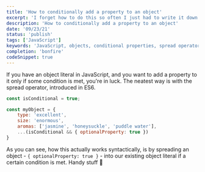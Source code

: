 ```yaml
---
title: 'How to conditionally add a property to an object'
excerpt: 'I forget how to do this so often I just had to write it down'
description: 'How to conditionally add a property to an object'
date: '09/23/21'
status: 'publish'
tags: ['JavaScript']
keywords: 'JavaScript, objects, conditional properties, spread operator'
completion: 'bonfire'
codeSnippet: true
---
```


If you have an object literal in JavaScript, and you want to add a property to it only if
some condition is met, you're in luck. The neatest way is with the spread operator,
introduced in ES6.

```JavaScript title=conditional-property.js
const isConditional = true;

const myObject = {
    type: 'excellent',
    size: 'enormous',
    aromas: ['jasmine', 'honeysuckle', 'puddle water'],
    ...(isConditional && { optionalProperty: true })
}
```

As you can see, how this actually works syntactically, is by spreading an object -
`{ optionalProperty: true }` - into our existing object literal if a certain condition is
met. Handy stuff 🤚
